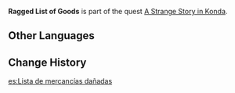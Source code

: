 {{Item Infobox
|id           = 100849
|image        = Book Thank-You Letter.png
|type         = Quest Items
|description  = A list of goods found on a destroyed transport cart.
Both sun and rain have beaten down upon it such that most of its contents are impossible to discern.
One thing alone remains clear &mdash; that this was once a Shogunate receipt for goods and the payments thereof.
|source1      = Obtained during [[A Strange Story in Konda]]
}}
'''Ragged List of Goods''' is part of the quest [[A Strange Story in Konda]].

==Other Languages==
{{Other Languages
|default_hidden = 1
|en      = Ragged List of Goods
|zhs     = 残破的货品清单
|zhs_rm  = Cánpò de Huòpǐn Qīngdān
|zht     = 殘破的貨品清單
|zht_rm  = Cánpò de Huòpǐn Qīngdān
|ja      = ボロボロな貨物リスト
|ja_rm   = Boroboro na Kamotsu Risuto
|ko      = 훼손된 물품 리스트
|ko_rm   = Hwesondoen Mulpum Riseuteu
|es      = Lista de mercancías dañadas
|fr      = Liste de biens en lambeaux
|ru      = Потрёпанный список товаров
|th      = รายการสินค้าโทรม ๆ
|th_rm   = 
|vi      = Danh Sách Hàng Hóa Bị Hỏng
|de      = Liste der beschädigten Waren
|id      = Daftar Barang yang Sudah Usang
|pt      = Lista de Mercadorias Destruídas
|tr      = Yıpranmış Ürün Listesi
|it      = Lista di merci rovinata
}}

==Change History==
{{Change History|2.0}}

[[es:Lista de mercancías dañadas]]